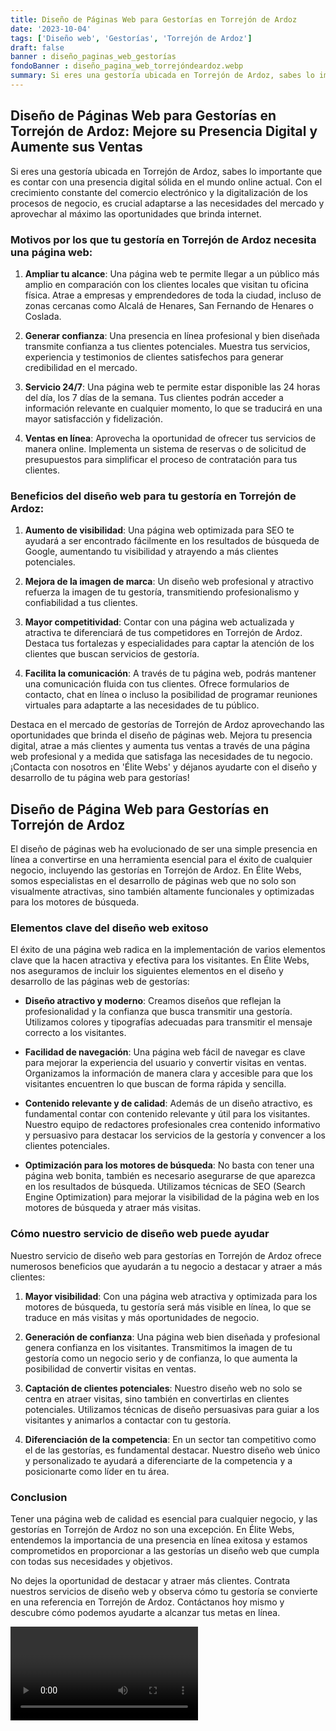 ```yaml
---
title: Diseño de Páginas Web para Gestorías en Torrejón de Ardoz
date: '2023-10-04'
tags: ['Diseño web', 'Gestorías', 'Torrejón de Ardoz']
draft: false
banner : diseño_paginas_web_gestorías
fondoBanner : diseño_pagina_web_torrejóndeardoz.webp
summary: Si eres una gestoría ubicada en Torrejón de Ardoz, sabes lo importante que es contar con una presencia digital sólida en el mundo online actual. Con el crecimiento constante del comercio electrónico y la digitalización de los procesos de negocio, es crucial adaptarse a las necesidades del mercado y aprovechar al máximo las oportunidades que brinda internet.
---
```


## Diseño de Páginas Web para Gestorías en Torrejón de Ardoz: Mejore su Presencia Digital y Aumente sus Ventas

Si eres una gestoría ubicada en Torrejón de Ardoz, sabes lo importante que es contar con una presencia digital sólida en el mundo online actual. Con el crecimiento constante del comercio electrónico y la digitalización de los procesos de negocio, es crucial adaptarse a las necesidades del mercado y aprovechar al máximo las oportunidades que brinda internet.

### Motivos por los que tu gestoría en Torrejón de Ardoz necesita una página web:

1. **Ampliar tu alcance**: Una página web te permite llegar a un público más amplio en comparación con los clientes locales que visitan tu oficina física. Atrae a empresas y emprendedores de toda la ciudad, incluso de zonas cercanas como Alcalá de Henares, San Fernando de Henares o Coslada.

2. **Generar confianza**: Una presencia en línea profesional y bien diseñada transmite confianza a tus clientes potenciales. Muestra tus servicios, experiencia y testimonios de clientes satisfechos para generar credibilidad en el mercado.

3. **Servicio 24/7**: Una página web te permite estar disponible las 24 horas del día, los 7 días de la semana. Tus clientes podrán acceder a información relevante en cualquier momento, lo que se traducirá en una mayor satisfacción y fidelización.

4. **Ventas en línea**: Aprovecha la oportunidad de ofrecer tus servicios de manera online. Implementa un sistema de reservas o de solicitud de presupuestos para simplificar el proceso de contratación para tus clientes.

### Beneficios del diseño web para tu gestoría en Torrejón de Ardoz:

1. **Aumento de visibilidad**: Una página web optimizada para SEO te ayudará a ser encontrado fácilmente en los resultados de búsqueda de Google, aumentando tu visibilidad y atrayendo a más clientes potenciales.

2. **Mejora de la imagen de marca**: Un diseño web profesional y atractivo refuerza la imagen de tu gestoría, transmitiendo profesionalismo y confiabilidad a tus clientes.

3. **Mayor competitividad**: Contar con una página web actualizada y atractiva te diferenciará de tus competidores en Torrejón de Ardoz. Destaca tus fortalezas y especialidades para captar la atención de los clientes que buscan servicios de gestoría.

4. **Facilita la comunicación**: A través de tu página web, podrás mantener una comunicación fluida con tus clientes. Ofrece formularios de contacto, chat en línea o incluso la posibilidad de programar reuniones virtuales para adaptarte a las necesidades de tu público.

Destaca en el mercado de gestorías de Torrejón de Ardoz aprovechando las oportunidades que brinda el diseño de páginas web. Mejora tu presencia digital, atrae a más clientes y aumenta tus ventas a través de una página web profesional y a medida que satisfaga las necesidades de tu negocio. ¡Contacta con nosotros en 'Élite Webs' y déjanos ayudarte con el diseño y desarrollo de tu página web para gestorías!

<GifSeo />

<Cta />

## Diseño de Página Web para Gestorías en Torrejón de Ardoz

El diseño de páginas web ha evolucionado de ser una simple presencia en línea a convertirse en una herramienta esencial para el éxito de cualquier negocio, incluyendo las gestorías en Torrejón de Ardoz. En Élite Webs, somos especialistas en el desarrollo de páginas web que no solo son visualmente atractivas, sino también altamente funcionales y optimizadas para los motores de búsqueda.

### Elementos clave del diseño web exitoso

El éxito de una página web radica en la implementación de varios elementos clave que la hacen atractiva y efectiva para los visitantes. En Élite Webs, nos aseguramos de incluir los siguientes elementos en el diseño y desarrollo de las páginas web de gestorías:

- **Diseño atractivo y moderno**: Creamos diseños que reflejan la profesionalidad y la confianza que busca transmitir una gestoría. Utilizamos colores y tipografías adecuadas para transmitir el mensaje correcto a los visitantes.

- **Facilidad de navegación**: Una página web fácil de navegar es clave para mejorar la experiencia del usuario y convertir visitas en ventas. Organizamos la información de manera clara y accesible para que los visitantes encuentren lo que buscan de forma rápida y sencilla.

- **Contenido relevante y de calidad**: Además de un diseño atractivo, es fundamental contar con contenido relevante y útil para los visitantes. Nuestro equipo de redactores profesionales crea contenido informativo y persuasivo para destacar los servicios de la gestoría y convencer a los clientes potenciales.

- **Optimización para los motores de búsqueda**: No basta con tener una página web bonita, también es necesario asegurarse de que aparezca en los resultados de búsqueda. Utilizamos técnicas de SEO (Search Engine Optimization) para mejorar la visibilidad de la página web en los motores de búsqueda y atraer más visitas.

### Cómo nuestro servicio de diseño web puede ayudar

Nuestro servicio de diseño web para gestorías en Torrejón de Ardoz ofrece numerosos beneficios que ayudarán a tu negocio a destacar y atraer a más clientes:

1. **Mayor visibilidad**: Con una página web atractiva y optimizada para los motores de búsqueda, tu gestoría será más visible en línea, lo que se traduce en más visitas y más oportunidades de negocio.

2. **Generación de confianza**: Una página web bien diseñada y profesional genera confianza en los visitantes. Transmitimos la imagen de tu gestoría como un negocio serio y de confianza, lo que aumenta la posibilidad de convertir visitas en ventas.

3. **Captación de clientes potenciales**: Nuestro diseño web no solo se centra en atraer visitas, sino también en convertirlas en clientes potenciales. Utilizamos técnicas de diseño persuasivas para guiar a los visitantes y animarlos a contactar con tu gestoría.

4. **Diferenciación de la competencia**: En un sector tan competitivo como el de las gestorías, es fundamental destacar. Nuestro diseño web único y personalizado te ayudará a diferenciarte de la competencia y a posicionarte como líder en tu área.

### Conclusion

Tener una página web de calidad es esencial para cualquier negocio, y las gestorías en Torrejón de Ardoz no son una excepción. En Élite Webs, entendemos la importancia de una presencia en línea exitosa y estamos comprometidos en proporcionar a las gestorías un diseño web que cumpla con todas sus necesidades y objetivos.

No dejes la oportunidad de destacar y atraer más clientes. Contrata nuestros servicios de diseño web y observa cómo tu gestoría se convierte en una referencia en Torrejón de Ardoz. Contáctanos hoy mismo y descubre cómo podemos ayudarte a alcanzar tus metas en línea.

<Video />

<CtaBot job='Gestorías' city='Torrejón de Ardoz'/>

<Gmaps query='Torrejón de Ardoz+españa+maps' />